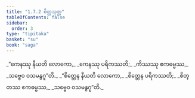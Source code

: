 ```yaml
---
title: "1.7.2 စိတ္တသုတ္တ"
tableOfContents: false
sidebar:
  order: 3
type: "tipitaka"
basket: "su"
book: "saga"
---
```



<DynamicBreadcrumb />

<Division number="62" book="saga">

<Paragraph number="313" type="verses" book="saga">
_“ကေနဿု နီယတိ လောကော,_  
_ကေနဿု ပရိကဿတိ;_  
_ကိဿဿု ဧကဓမ္မဿ,_  
_သဗ္ဗေဝ ဝသမနွဂူ”တိ._  

</Paragraph>

<Paragraph number="314" type="verses" book="saga">
_“စိတ္တေန နီယတိ လောကော,_  
_စိတ္တေန ပရိကဿတိ;_  
_စိတ္တဿ ဧကဓမ္မဿ,_  
_သဗ္ဗေဝ ဝသမနွဂူ”တိ._
</Paragraph>
</Division>